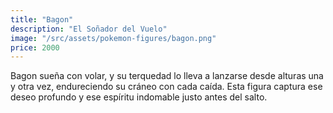 ```yaml
---
title: "Bagon"
description: "El Soñador del Vuelo"
image: "/src/assets/pokemon-figures/bagon.png"
price: 2000
---
```


Bagon sueña con volar, y su terquedad lo lleva a lanzarse desde alturas una y otra vez, endureciendo su cráneo con cada caída. Esta figura captura ese deseo profundo y ese espíritu indomable justo antes del salto.